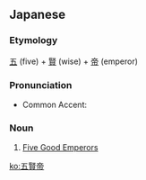 ==Japanese==
{{ja-kanjitab|ご|けん|てい|yomi=o}}

===Etymology===
[[五]] (five) + [[賢]] (wise) + [[帝]] (emperor)

===Pronunciation===
* Common Accent: {{ja-accent-common|nakadaka|ご|け|んてい|gòkéǹtèì}}

===Noun===
{{ja-noun|ごけんてい}}

# [[Five Good Emperors]]

[[ko:五賢帝]]